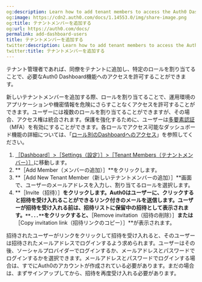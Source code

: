 ```yaml
---
og:description: Learn how to add tenant members to access the Auth0 Dashboard.
og:image: https://cdn2.auth0.com/docs/1.14553.0/img/share-image.png
og:title: テナントメンバーを追加する
og:url: https://auth0.com/docs/
permalink: add-dashboard-users
title: テナントメンバーを追加する
twitter:description: Learn how to add tenant members to access the Auth0 Dashboard.
twitter:title: テナントメンバーを追加する
---
```


テナント管理者であれば、同僚をテナントに追加し、特定のロールを割り当てることで、必要なAuth0 Dashboard機能へのアクセスを許可することができます。



新しいテナントメンバーを追加する際、ロールを割り当てることで、運用環境のアプリケーションや機密情報を危険にさらすことなくアクセスを許可することができます。ユーザーには複数のロールを割り当てることができますが、その場合、アクセス権は統合されます。保護を強化するために、ユーザーは[多要素認証](/manage-dashboard-access/add-change-remove-mfa)（MFA）を有効にすることができます。各ロールでアクセス可能なダッシュボード機能の詳細については、「[ロール別のDashboardへのアクセス](/manage-dashboard-access/feature-access-by-role)」を参照してください。





1. [［Dashboard］>［Settings（設定）］>［Tenant Members（テナントメンバー）］](%24%7Bmanage_url%7D/#/tenant/admins)に移動します。
2. **［Add Member（メンバーの追加）］**をクリックします。
3. **［Add New Tenant Member（新しいテナントメンバーの追加）］**画面で、ユーザーのメールアドレスを入力し、割り当てるロールを選択します。
4. **［Invite（招待）］**をクリックします。Auth0はユーザーに、クリックすると招待を受け入れることができるリンク付きのメールを送信します。ユーザーが招待を受け入れる前は、招待リストに保留中の招待として表示されます。`**...**`をクリックすると、**［Remove invitation（招待の削除）］**または**［Copy invitation link（招待リンクのコピー）］**が表示されます。



招待されたユーザーがリンクをクリックして招待を受け入れると、そのユーザーは招待されたメールアドレスでログインするよう求められます。ユーザーはその後、ソーシャルプロバイダーでログインするか、メールアドレスとパスワードでログインするかを選択できます。メールアドレスとパスワードでログインする場合は、すでにAuth0のアカウントが作成されている必要があります。まだの場合は、まずサインアップしてから、招待を再度受け入れる必要があります。